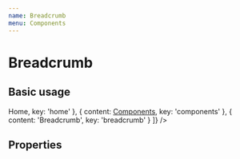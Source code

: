 ```yaml
---
name: Breadcrumb
menu: Components
---
```



# Breadcrumb

## Basic usage

<Playground>
  <Breadcrumb sections={[
    { content: <a href='/'>Home</a>, key: 'home' },
    { content: <a href='/'>Components</a>, key: 'components' },
    { content: 'Breadcrumb', key: 'breadcrumb' }
  ]} />
</Playground>


## Properties

<Props of={Breadcrumb}></Props>
